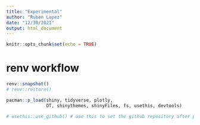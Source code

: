 ```yaml
---
title: "Experimental"
author: "Ruben Lopez"
date: "12/30/2021"
output: html_document
---
```


```r
knitr::opts_chunk$set(echo = TRUE)
```

# renv workflow
```r
renv::snapshot()
# renv::restore()
```

```r
pacman::p_load(shiny, tidyverse, plotly, 
               DT, shinythemes, shinyFiles, fs, usethis, devtools)
```

```r
# usethis::use_github() # use this to set the github repository after project is been created locally.

```

